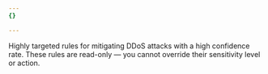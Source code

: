 ```yaml
---
{}

---
```


Highly targeted rules for mitigating DDoS attacks with a high confidence rate. These rules are read-only — you cannot override their sensitivity level or action.
